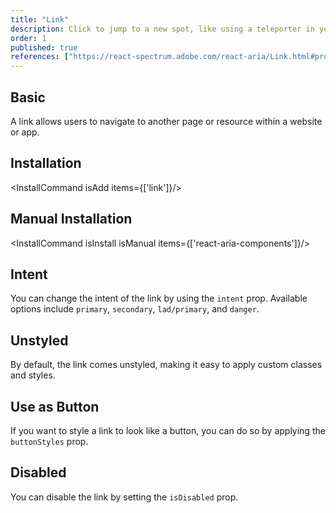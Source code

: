 ```yaml
---
title: "Link"
description: Click to jump to a new spot, like using a teleporter in your favorite sci-fi, making navigation instantaneous..
order: 1
published: true
references: ["https://react-spectrum.adobe.com/react-aria/Link.html#props"]
---
```


## Basic

A link allows users to navigate to another page or resource within a website or app.
<How toUse="navigation/link-demo" />

## Installation
<InstallCommand isAdd items={['link']}/>

## Manual Installation
<InstallCommand isInstall isManual items={['react-aria-components']}/>

<SourceCode toShow='link'/>

## Intent
You can change the intent of the link by using the `intent` prop. Available options include `primary`, `secondary`, `lad/primary`, and `danger`.
<How toUse="navigation/link-intent-demo" />

## Unstyled
By default, the link comes unstyled, making it easy to apply custom classes and styles.
<How toUse="navigation/link-unstyled-demo" />

## Use as Button
If you want to style a link to look like a button, you can do so by applying the `buttonStyles` prop.
<How toUse="navigation/link-button-demo" />

## Disabled
You can disable the link by setting the `isDisabled` prop.
<How toUse="navigation/link-disabled-demo" />
